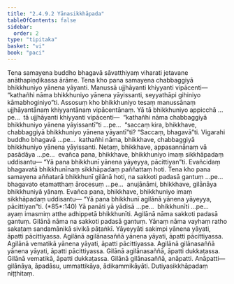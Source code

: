 ```yaml
---
title: "2.4.9.2 Yānasikkhāpada"
tableOfContents: false
sidebar:
  order: 2
type: "tipitaka"
basket: "vi"
book: "paci"
---
```



<DynamicBreadcrumb />

<Division number="1184" book="paci" e="ch" v="2" p="452">

<Paragraph number="3439" book="paci">
Tena samayena buddho bhagavā sāvatthiyaṃ viharati jetavane anāthapiṇḍikassa ārāme. Tena kho pana samayena chabbaggiyā bhikkhuniyo yānena yāyanti. Manussā ujjhāyanti khiyyanti vipācenti—  “kathañhi nāma bhikkhuniyo yānena yāyissanti, seyyathāpi gihiniyo kāmabhoginiyo”ti.
</Paragraph>

<Paragraph number="3440" book="paci">
Assosuṃ kho bhikkhuniyo tesaṃ manussānaṃ ujjhāyantānaṃ khiyyantānaṃ vipācentānaṃ. Yā tā bhikkhuniyo appicchā …pe…  tā ujjhāyanti khiyyanti vipācenti—  “kathañhi nāma chabbaggiyā bhikkhuniyo yānena yāyissantī”ti …pe…  “saccaṃ kira, bhikkhave, chabbaggiyā bhikkhuniyo yānena yāyantī”ti? “Saccaṃ, bhagavā”ti. Vigarahi buddho bhagavā …pe…  kathañhi nāma, bhikkhave, chabbaggiyā bhikkhuniyo yānena yāyissanti. Netaṃ, bhikkhave, appasannānaṃ vā pasādāya …pe…  evañca pana, bhikkhave, bhikkhuniyo imaṃ sikkhāpadaṃ uddisantu—
</Paragraph>

<Paragraph number="3441" book="paci">
<Emphasis>“Yā pana bhikkhunī yānena yāyeyya, pācittiyan”</Emphasis>ti.
</Paragraph>

<Paragraph number="3442" book="paci">
Evañcidaṃ bhagavatā bhikkhunīnaṃ sikkhāpadaṃ paññattaṃ hoti.
</Paragraph>

</Division>
<Division number="1185" book="paci" e="ch" v="2" p="452">

<Paragraph number="3443" book="paci">
Tena kho pana samayena aññatarā bhikkhunī gilānā hoti, na sakkoti padasā gantuṃ …pe…  bhagavato etamatthaṃ ārocesuṃ …pe…  anujānāmi, bhikkhave, gilānāya bhikkhuniyā yānaṃ. Evañca pana, bhikkhave, bhikkhuniyo imaṃ sikkhāpadaṃ uddisantu—
</Paragraph>

</Division>
<Division number="1186" book="paci" e="ch" v="2" p="453">

<Paragraph number="3444" book="paci">
<Emphasis>“Yā pana bhikkhunī agilānā yānena yāyeyya, pācittiyan”</Emphasis>ti. (*85*:<Emphasis>140</Emphasis>)
</Paragraph>

</Division>
<Division number="1187" book="paci" e="ch" v="2" p="453">

<Paragraph number="3445" book="paci">
<Emphasis>Yā panā</Emphasis>ti yā yādisā …pe…  <Emphasis>bhikkhunī</Emphasis>ti …pe…  ayaṃ imasmiṃ atthe adhippetā bhikkhunīti.
</Paragraph>

<Paragraph number="3446" book="paci">
<Emphasis>Agilānā</Emphasis> nāma sakkoti padasā gantuṃ.
</Paragraph>

<Paragraph number="3447" book="paci">
<Emphasis>Gilānā</Emphasis> nāma na sakkoti padasā gantuṃ.
</Paragraph>

<Paragraph number="3448" book="paci">
<Emphasis>Yānaṃ</Emphasis> nāma vayhaṃ ratho sakaṭaṃ sandamānikā sivikā pāṭaṅkī.
</Paragraph>

<Paragraph number="3449" book="paci">
<Emphasis>Yāyeyyā</Emphasis>ti sakimpi yānena yāyati, āpatti pācittiyassa.
</Paragraph>

</Division>
<Division number="1188" book="paci" e="ch" v="2" p="453">

<Paragraph number="3450" book="paci">
Agilānā agilānasaññā yānena yāyati, āpatti pācittiyassa. Agilānā vematikā yānena yāyati, āpatti pācittiyassa. Agilānā gilānasaññā yānena yāyati, āpatti pācittiyassa.
</Paragraph>

<Paragraph number="3451" book="paci">
Gilānā agilānasaññā, āpatti dukkaṭassa. Gilānā vematikā, āpatti dukkaṭassa. Gilānā gilānasaññā, anāpatti.
</Paragraph>

</Division>
<Division number="1189" book="paci" e="ch" v="2" p="453">

<Paragraph number="3452" book="paci">
Anāpatti—  gilānāya, āpadāsu, ummattikāya, ādikammikāyāti.

</Paragraph>
</Division>

<Paragraph number="3453" type="center" book="paci">
Dutiyasikkhāpadaṃ niṭṭhitaṃ.
</Paragraph>